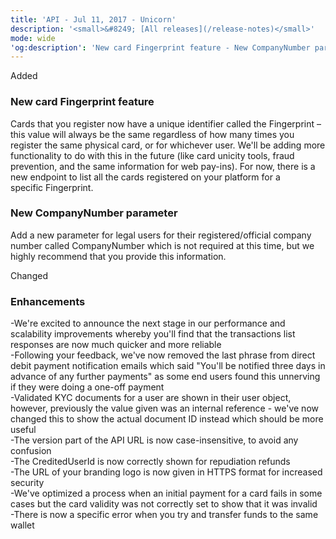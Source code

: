 ```yaml
---
title: 'API - Jul 11, 2017 - Unicorn'  
description: '<small>&#8249; [All releases](/release-notes)</small>'  
mode: wide  
'og:description': 'New card Fingerprint feature - New CompanyNumber parameter - Enhancements'  
---
```

  
  <div class="pill pill-green">Added</div> 
  
### New card Fingerprint feature  

Cards that you register now have a unique identifier called the Fingerprint – this value will always be the same regardless of how many times you register the same physical card, or for whichever user. We'll be adding more functionality to do with this in the future (like card unicity tools, fraud prevention, and the same information for web pay-ins). For now, there is a new endpoint to list all the cards registered on your platform for a specific Fingerprint. 
  
### New CompanyNumber parameter  

Add a new parameter for legal users for their registered/official company number called CompanyNumber which is not required at this time, but we highly recommend that you provide this information.  
  <div class="pill pill-orange">Changed</div> 
  
### Enhancements  
-We're excited to announce the next stage in our performance and scalability improvements whereby you'll find that the transactions list responses are now much quicker and more reliable  
-Following your feedback, we've now removed the last phrase from direct debit payment notification emails which said "You'll be notified three days in advance of any further payments" as some end users found this unnerving if they were doing a one-off payment  
-Validated KYC documents for a user are shown in their user object, however, previously the value given was an internal reference - we've now changed this to show the actual document ID instead which should be more useful  
-The version part of the API URL is now case-insensitive, to avoid any confusion  
-The CreditedUserId is now correctly shown for repudiation refunds  
-The URL of your branding logo is now given in HTTPS format for increased security  
-We've optimized a process when an initial payment for a card fails in some cases but the card validity was not correctly set to show that it was invalid  
-There is now a specific error when you try and transfer funds to the same wallet